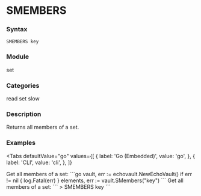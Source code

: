 
# SMEMBERS

### Syntax
```
SMEMBERS key
```

### Module
<span className="acl-category">set</span>

### Categories 
<span className="acl-category">read</span>
<span className="acl-category">set</span>
<span className="acl-category">slow</span>

### Description 
Returns all members of a set.

### Examples

<Tabs
  defaultValue="go"
  values={[
    { label: 'Go (Embedded)', value: 'go', },
    { label: 'CLI', value: 'cli', },
  ]}
>
  <TabItem value="go">
    Get all members of a set:
    ```go
    vault, err := echovault.NewEchoVault()
    if err != nil {
      log.Fatal(err)
    }
    elements, err := vault.SMembers("key")
    ```
  </TabItem>
  <TabItem value="cli">
    Get all members of a set:
    ```
    > SMEMBERS key
    ```
  </TabItem>
</Tabs>

